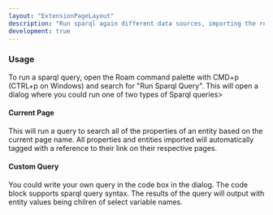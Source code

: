 ```yaml
---
layout: "ExtensionPageLayout"
description: "Run sparql again different data sources, importing the results into Roam!"
development: true
---
```


### Usage

To run a sparql query, open the Roam command palette with CMD+p (CTRL+p on Windows) and search for "Run Sparql Query". This will open a dialog where you could run one of two types of Sparql queries>

#### Current Page

This will run a query to search all of the properties of an entity based on the current page name. All properties and entities imported will automatically tagged with a reference to their link on their respective pages.

#### Custom Query

You could write your own query in the code box in the dialog. The code block supports sparql query syntax. The results of the query will output with entity values being chilren of select variable names.
